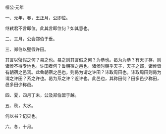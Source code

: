 

桓公·元年

一、元年，春，王正月，公即位。

继弒君不言即位。此其言即位何？如其意也。

二、三月，公会郑伯于垂。

三、郑伯以璧假许田。

其言以璧假之何？易之也。易之则其言假之何？为恭也。曷为为恭？有天子存，则诸侯不得专地也。许田者何？鲁朝宿之邑也。诸侯时朝乎天子，天子之郊，诸侯皆有朝宿之邑焉。此鲁朝宿之邑也，则曷为谓之许田？讳取周田也。讳取周田则曷为谓之许田？系之许也。曷为系之许？近许也。此邑也，其称田何？田多邑少称田，邑多田少称邑。

四、夏，四月丁未，公及郑伯盟于越。

五、秋，大水。

何以书？记灾也。

六、冬，十月。

